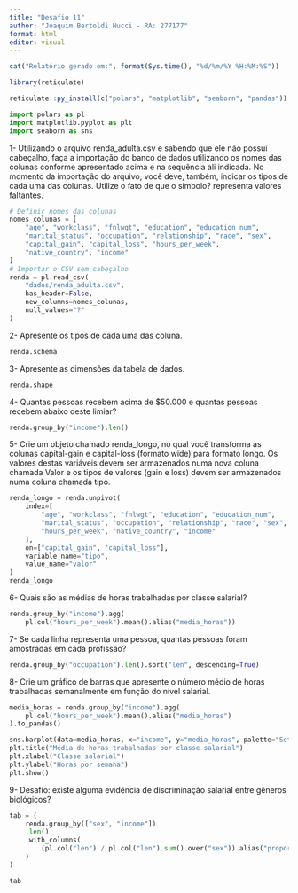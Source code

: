 ---
title: "Desafio 11"
author: "Joaquim Bertoldi Nucci - RA: 277177"
format: html
editor: visual
---

```{r}
cat("Relatório gerado em:", format(Sys.time(), "%d/%m/%Y %H:%M:%S"))
```

```{r}
library(reticulate)
```

```{r}
reticulate::py_install(c("polars", "matplotlib", "seaborn", "pandas"))
```

```{python}
import polars as pl
import matplotlib.pyplot as plt
import seaborn as sns
```

1- Utilizando o arquivo renda_adulta.csv e sabendo que ele não possui cabeçalho, faça a importação do banco de dados utilizando os nomes das colunas conforme apresentado acima e na sequência ali indicada. No momento da importação do arquivo, você deve, também, indicar os tipos de cada uma das colunas. Utilize o fato de que o símbolo? representa valores faltantes.

```{python}
# Definir nomes das colunas
nomes_colunas = [
    "age", "workclass", "fnlwgt", "education", "education_num",
    "marital_status", "occupation", "relationship", "race", "sex",
    "capital_gain", "capital_loss", "hours_per_week",
    "native_country", "income"
]
# Importar o CSV sem cabeçalho
renda = pl.read_csv(
    "dados/renda_adulta.csv",
    has_header=False,
    new_columns=nomes_colunas,
    null_values="?"
)
```

2- Apresente os tipos de cada uma das coluna.
```{python}
renda.schema
```

3- Apresente as dimensões da tabela de dados.
```{python}
renda.shape
```

4- Quantas pessoas recebem acima de $50.000 e quantas pessoas recebem abaixo deste limiar?
```{python}
renda.group_by("income").len()
```

5- Crie um objeto chamado renda_longo, no qual você transforma as colunas capital-gain e capital-loss (formato wide) para formato longo. Os valores destas variáveis devem ser armazenados numa nova coluna chamada Valor e os tipos de valores (gain e loss) devem ser armazenados numa coluna chamada tipo.
```{python}
renda_longo = renda.unpivot(
    index=[
        "age", "workclass", "fnlwgt", "education", "education_num",
        "marital_status", "occupation", "relationship", "race", "sex",
        "hours_per_week", "native_country", "income"
    ],
    on=["capital_gain", "capital_loss"],
    variable_name="tipo",
    value_name="valor"
)
renda_longo
```

6- Quais são as médias de horas trabalhadas por classe salarial?
```{python}
renda.group_by("income").agg(
    pl.col("hours_per_week").mean().alias("media_horas"))
```

7- Se cada linha representa uma pessoa, quantas pessoas foram amostradas em cada profissão?
```{python}
renda.group_by("occupation").len().sort("len", descending=True)
```

8- Crie um gráfico de barras que apresente o número médio de horas trabalhadas semanalmente em função do nível salarial.

```{python}
media_horas = renda.group_by("income").agg(
    pl.col("hours_per_week").mean().alias("media_horas")
).to_pandas()

sns.barplot(data=media_horas, x="income", y="media_horas", palette="Set1")
plt.title("Média de horas trabalhadas por classe salarial")
plt.xlabel("Classe salarial")
plt.ylabel("Horas por semana")
plt.show()
```

9- Desafio: existe alguma evidência de discriminação salarial entre gêneros biológicos?
```{python}
tab = (
    renda.group_by(["sex", "income"])
    .len()
    .with_columns(
        (pl.col("len") / pl.col("len").sum().over("sex")).alias("proporcao")
    )
)

tab
```

